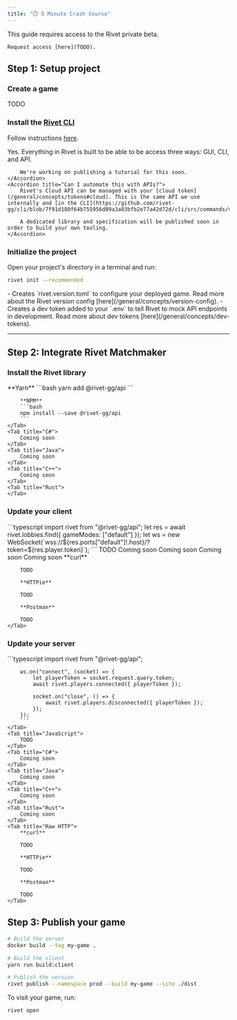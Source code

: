 ```yaml
---
title: "⏱️ 5 Minute Crash Course"
---
```


<Note>
	This guide requires access to the Rivet private beta.

	Request access [here](TODO).
</Note>

## Step 1: Setup project

### Create a game

TODO

### Install the [Rivet CLI](https://github.com/rivet-gg/cli)

Follow instructions [here](https://github.com/rivet-gg/cli#installing).

<AccordionGroup>
	<Accordion title="Can I do this with just a GUI?">
		Yes. Everything in Rivet is built to be able to be access three ways: GUI, CLI, and API.

		We're working on publishing a tutorial for this soon.
	</Accordion>
	<Accordion title="Can I automate this with APIs?">
		Rivet's Cloud API can be managed with your [cloud token](/general/concepts/tokens#cloud). This is the same API we use internally and [in the CLI](https://github.com/rivet-gg/cli/blob/7f91d180f64b755956d89a3a83bfb2e77a42d72d/cli/src/commands/version.rs#L368).

		A dedicated library and specification will be published soon in order to build your own tooling.
	</Accordion>
</AccordionGroup>

### Initialize the project

Open your project's directory in a terminal and run:

```bash
rivet init --recommended
```

<Accordion title="What does this do?">
	- Creates `rivet.version.toml` to configure your deployed game. Read more about the Rivet version config [here](/general/concepts/version-config).
	- Creates a dev token added to your `.env` to tell Rivet to mock API endpoints in development. Read more about dev tokens [here](/general/concepts/dev-tokens).
</Accordion>

---

## Step 2: Integrate Rivet Matchmaker

### Install the Rivet library

<Tabs>
	<Tab title="TypeScript & JavaScript">
		**Yarn**
		```bash
		yarn add @rivet-gg/api
		```

		**NPM**
		```bash
		npm install --save @rivet-gg/api
		```
	</Tab>
	<Tab title="C#">
		Coming soon
	</Tab>
	<Tab title="Java">
		Coming soon
	</Tab>
	<Tab title="C++">
		Coming soon
	</Tab>
	<Tab title="Rust">
	</Tab>
</Tabs>

### Update your client

<Tabs>
	<Tab title="TypeScript">
		```typescript
		import rivet from "@rivet-gg/api";
		let res = await rivet.lobbies.find({ gameModes: ["default"] });
		let ws = new WebSocket(`wss://${res.ports["default"]!.host}/?token=${res.player.token}`);
		```
	</Tab>
	<Tab title="JavaScript">
		TODO
	</Tab>
	<Tab title="C#">
		Coming soon
	</Tab>
	<Tab title="Java">
		Coming soon
	</Tab>
	<Tab title="C++">
		Coming soon
	</Tab>
	<Tab title="Rust">
		Coming soon
	</Tab>
	<Tab title="Raw HTTP">
		**curl**

		TODO

		**HTTPie**

		TOOD

		**Postman**

		TODO
	</Tab>
</Tabs>

### Update your server

<Tabs>
	<Tab title="TypeScript">
		```typescript
		import rivet from "@rivet-gg/api";

		ws.on("connect", (socket) => {
			let playerToken = socket.request.query.token;
			await rivet.players.connected({ playerToken });

			socket.on("close", () => {
				await rivet.players.disconnected({ playerToken });
			});
		});
		```
	</Tab>
	<Tab title="JavaScript">
		TODO
	</Tab>
	<Tab title="C#">
		Coming soon
	</Tab>
	<Tab title="Java">
		Coming soon
	</Tab>
	<Tab title="C++">
		Coming soon
	</Tab>
	<Tab title="Rust">
		Coming soon
	</Tab>
	<Tab title="Raw HTTP">
		**curl**

		TODO

		**HTTPie**

		TOOD

		**Postman**

		TODO
	</Tab>
</Tabs>

## Step 3: Publish your game

```bash
# Build the server
docker build --tag my-game .

# Build the client
yarn run build:client

# Publish the version
rivet publish --namespace prod --build my-game --site ./dist
```


To visit your game, run:

```bash
rivet open
```

